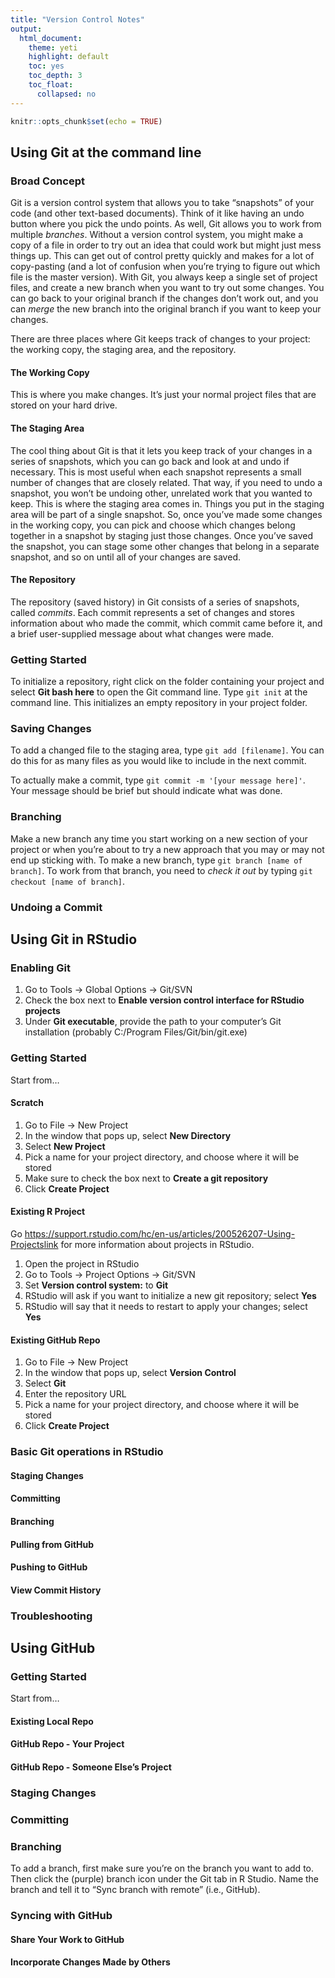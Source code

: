 ```yaml
---
title: "Version Control Notes"
output:
  html_document:
    theme: yeti
    highlight: default
    toc: yes
    toc_depth: 3
    toc_float:
      collapsed: no
---
```


```r
knitr::opts_chunk$set(echo = TRUE)
```


**Using Git at the command line**
------------------------------------------
### Broad Concept
Git is a version control system that allows you to take "snapshots" of your code (and other text-based documents). Think of it like having an undo button where you pick the undo points. As well, Git allows you to work from multiple *branches*. Without a version control system, you might make a copy of a file in order to try out an idea that could work but might just mess things up. This can get out of control pretty quickly and makes for a lot of copy-pasting (and a lot of confusion when you're trying to figure out which file is the master version). With Git, you always keep a single set of project files, and create a new branch when you want to try out some changes. You can go back to your original branch if the changes don't work out, and you can *merge* the new branch into the original branch if you want to keep your changes.

There are three places where Git keeps track of changes to your project: the working copy, the staging area, and the repository.

#### The Working Copy
This is where you make changes. It's just your normal project files that are stored on your hard drive.

#### The Staging Area
The cool thing about Git is that it lets you keep track of your changes in a series of snapshots, which you can go back and look at and undo if necessary. This is most useful when each snapshot represents a small number of changes that are closely related. That way, if you need to undo a snapshot, you won't be undoing other, unrelated work that you wanted to keep.
This is where the staging area comes in. Things you put in the staging area will be part of a single snapshot. So, once you've made some changes in the working copy, you can pick and choose which changes belong together in a snapshot by staging just those changes. Once you've saved the snapshot, you can stage some other changes that belong in a separate snapshot, and so on until all of your changes are saved.

#### The Repository
The repository (saved history) in Git consists of a series of snapshots, called *commits*. Each commit represents a set of changes and stores information about who made the commit, which commit came before it, and a brief user-supplied message about what changes were made.

### Getting Started
To initialize a repository, right click on the folder containing your project and select **Git bash here** to open the Git command line. Type `git init` at the command line. This initializes an empty repository in your project folder.

### Saving Changes
To add a changed file to the staging area, type `git add [filename]`. You can do this for as many files as you would like to include in the next commit.

To actually make a commit, type `git commit -m '[your message here]'`. Your message should be brief but should indicate what was done.

### Branching
Make a new branch any time you start working on a new section of your project or when you're about to try a new approach that you may or may not end up sticking with.
To make a new branch, type `git branch [name of branch]`. To work from that branch, you need to *check it out* by typing `git checkout [name of branch]`.

### Undoing a Commit


**Using Git in RStudio**
-----------------------------------------
### Enabling Git

#. Go to Tools -> Global Options -> Git/SVN
#. Check the box next to **Enable version control interface for RStudio projects**
#. Under **Git executable**, provide the path to your computer's Git installation (probably C:/Program Files/Git/bin/git.exe)

### Getting Started {.tabset .tabset-pills}

Start from...

#### Scratch

#. Go to File -> New Project
#. In the window that pops up, select **New Directory**
#. Select **New Project**
#. Pick a name for your project directory, and choose where it will be stored
#. Make sure to check the box next to **Create a git repository**
#. Click **Create Project**

#### Existing R Project

Go <https://support.rstudio.com/hc/en-us/articles/200526207-Using-Projects>[link](**here**) for more information about projects in RStudio.

#. Open the project in RStudio
#. Go to Tools -> Project Options -> Git/SVN
#. Set **Version control system:** to **Git**
#. RStudio will ask if you want to initialize a new git repository; select **Yes**
#. RStudio will say that it needs to restart to apply your changes; select **Yes**

#### Existing GitHub Repo

#. Go to File -> New Project
#. In the window that pops up, select **Version Control**
#. Select **Git**
#. Enter the repository URL
#. Pick a name for your project directory, and choose where it will be stored
#. Click **Create Project**

### Basic Git operations in RStudio

#### Staging Changes

#### Committing

#### Branching

#### Pulling from GitHub

#### Pushing to GitHub

#### View Commit History

### Troubleshooting

**Using GitHub**
------------------------------------------

### Getting Started {.tabset .tabset-pills}

Start from...

#### Existing Local Repo

#### GitHub Repo - Your Project

#### GitHub Repo - Someone Else's Project

### Staging Changes

### Committing

### Branching
To add a branch, first make sure you're on the branch you want to add to. Then click the (purple) branch icon under the Git tab in R Studio.  Name the branch and tell it to "Sync branch with remote" (i.e., GitHub).

### Syncing with GitHub

#### Share Your Work to GitHub

#### Incorporate Changes Made by Others